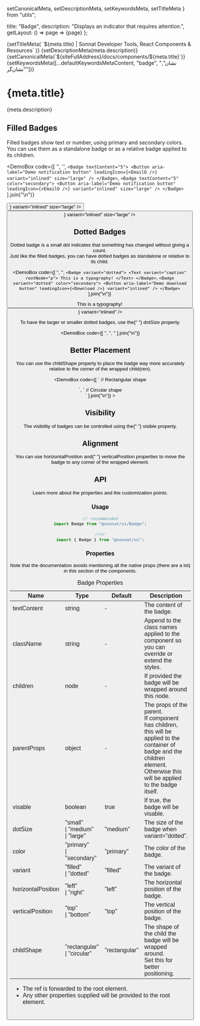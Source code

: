   setCanonicalMeta,
  setDescriptionMeta,
  setKeywordsMeta,
  setTitleMeta
} from "utils";

  title: "Badge",
  description: "Displays an indicator that requires attention.",
  getLayout: () => page => <WithSidebar>{page}</WithSidebar>
};

<Head>
  {setTitleMeta(
    `${meta.title} | Sonnat Developer Tools, React Components & Resources`
  )}
  {setDescriptionMeta(meta.description)}
  {setCanonicalMeta(`${siteFullAddress}/docs/components/${meta.title}`)}
  {setKeywordsMeta([...defaultKeywordsMetaContent, "badge", "نشان", "نشان‌گر"])}
</Head>

<h1>
  <span>{meta.title}</span>
  <AnchorButton anchorId="overview" />
  <PageEditButton href={`pages/docs/components/${meta.title}.mdx`} />
</h1>

<p>{meta.description}</p>

<h2>
  <span>Filled Badges</span>
  <AnchorButton anchorId="filled-badges" />
</h2>

<p>
  Filled badges show text or number, using primary and secondary colors.
  <br />
  You can use them as a standalone badge or as a relative badge applied to its
  children.
</p>

<DemoBox
  code={[
    '<Badge textContent="NEW" />',
    '<Badge textContent="NEW" color="secondary" />',
    `<Badge textContent="5">
  <Button
    aria-label="Demo notification button"
    leadingIcon={<EmailO />}
    variant="inlined"
    size="large"
  />
</Badge>`,
    `<Badge textContent="5" color="secondary">
  <Button
    aria-label="Demo notification button"
    leadingIcon={<EmailO />}
    variant="inlined"
    size="large"
  />
</Badge>`
  ].join("\n")}
>
  <Badge textContent="NEW" className="demoSubject" />
  <Badge textContent="NEW" className="demoSubject" color="secondary" />
  <Badge textContent="5" className="demoSubject">
    <Button
      aria-label="Demo notification button"
      leadingIcon={<EmailO />}
      variant="inlined"
      size="large"
    />
  </Badge>
  <Badge textContent="5" className="demoSubject" color="secondary">
    <Button
      aria-label="Demo notification button"
      leadingIcon={<EmailO />}
      variant="inlined"
      size="large"
    />
  </Badge>
</DemoBox>

<h2>
  <span>Dotted Badges</span>
  <AnchorButton anchorId="dotted-badges" />
</h2>

<p>
  Dotted badge is a small dot indicates that something has changed without
  giving a count.
  <br />
  Just like the filled badges, you can have dotted badges as standalone or
  relative to its child.
</p>

<DemoBox
  code={[
    '<Badge variant="dotted" />',
    '<Badge color="secondary" variant="dotted" />',
    `<Badge variant="dotted">
  <Text variant="caption" rootNode="p">
    This is a typography!
  </Text>
</Badge>`,
    `<Badge variant="dotted" color="secondary">
  <Button
    aria-label="Demo download button"
    leadingIcon={<Download />}
    variant="inlined"
  />
</Badge>`
  ].join("\n")}
>
  <Badge className="demoSubject" variant="dotted" />
  <Badge className="demoSubject" color="secondary" variant="dotted" />
  <div className="demoSubject">
    <Badge variant="dotted">
      <Text variant="caption" rootNode="p">
        This is a typography!
      </Text>
    </Badge>
  </div>
  <Badge className="demoSubject" color="secondary" variant="dotted">
    <Button
      aria-label="Demo download button"
      leadingIcon={<Download />}
      variant="inlined"
    />
  </Badge>
</DemoBox>

<p>
  To have the larger or smaller dotted badges, use the{" "}
  <inlineCode>dotSize</inlineCode> property.
</p>

<DemoBox
  code={[
    '<Badge dotSize="small" variant="dotted" />',
    '<Badge dotSize="medium" variant="dotted" />',
    '<Badge dotSize="large" variant="dotted" />'
  ].join("\n")}
>
  <Badge className="demoSubject" dotSize="small" variant="dotted" />
  <Badge className="demoSubject" dotSize="medium" variant="dotted" />
  <Badge className="demoSubject" dotSize="large" variant="dotted" />
</DemoBox>

<h2>
  <span>Better Placement</span>
  <AnchorButton anchorId="better-placement" />
</h2>

<p>
  You can use the <inlineCode>childShape</inlineCode> property to place the
  badge way more accurately relative to the corner of the wrapped child(ren).
</p>

<DemoBox
  code={[
    `<Badge variant="dotted" childShape="rectangular">
  // Rectangular shape
  <div></div>
</Badge>`,
    `<Badge variant="dotted" childShape="circular">
  // Circular shape
  <div></div>
</Badge>`
  ].join("\n")}
>
  <div className="demoSubject">
    <Badge variant="dotted" childShape="rectangular">
      <div style={{ width: 32, height: 32, backgroundColor: "#eaeaea" }}></div>
    </Badge>
  </div>
  <div className="demoSubject">
    <Badge variant="dotted" childShape="circular">
      <div
        style={{
          width: 32,
          height: 32,
          borderRadius: "50%",
          backgroundColor: "#eaeaea"
        }}
      ></div>
    </Badge>
  </div>
</DemoBox>

<h2>
  <span>Visibility</span>
  <AnchorButton anchorId="visibility" />
</h2>

<p>
  The visibility of badges can be controlled using the{" "}
  <inlineCode>visible</inlineCode> property.
</p>

<BadgeVisibilityDemo />

<h2>
  <span>Alignment</span>
  <AnchorButton anchorId="alignment" />
</h2>

<p>
  You can use <inlineCode>horizontalPosition</inlineCode> and{" "}
  <inlineCode>verticalPosition</inlineCode> properties to move the badge to any
  corner of the wrapped element.
</p>

<BadgeAlignmentDemo />

<h2>
  <span>API</span>
  <AnchorButton anchorId="api" />
</h2>

<p>Learn more about the properties and the customization points.</p>

<h3>
  <span>Usage</span>
  <AnchorButton anchorId="usage" />
</h3>

```typescript
// recommended
import Badge from "@sonnat/ui/Badge";

//or
import { Badge } from "@sonnat/ui";
```

<h3>
  <span>Properties</span>
  <AnchorButton anchorId="properties" />
</h3>

<p>
  Note that the documentation avoids mentioning all the native props (there are
  a lot) in this section of the components.
</p>

<table cols={4}>
  <caption>Badge Properties</caption>
  <thead>
    <tr>
      <th>Name</th>
      <th>Type</th>
      <th>Default</th>
      <th>Description</th>
    </tr>
  </thead>
  <tbody>
    <tr>
      <td>textContent</td>
      <td>string</td>
      <td>-</td>
      <td>The content of the badge.</td>
    </tr>
    <tr>
      <td>className</td>
      <td>string</td>
      <td>-</td>
      <td>
        Append to the class names applied to the component so you can override
        or extend the styles.
      </td>
    </tr>
    <tr>
      <td>children</td>
      <td>node</td>
      <td>-</td>
      <td>If provided the badge will be wrapped around this node.</td>
    </tr>
    <tr>
      <td>parentProps</td>
      <td>object</td>
      <td>-</td>
      <td>
        The props of the parent.
        <br />
        If component has <inlineCode>children</inlineCode>, this will be applied
        to the container of badge and the children element. Otherwise this will
        be applied to the badge itself.
      </td>
    </tr>
    <tr>
      <td>visable</td>
      <td>boolean</td>
      <td>true</td>
      <td>
        If <inlineCode>true</inlineCode>, the badge will be visable.
      </td>
    </tr>
    <tr>
      <td>dotSize</td>
      <td>
        "small"
        <br />| "medium"
        <br />| "large"
      </td>
      <td>"medium"</td>
      <td>
        The size of the badge when <inlineCode>variant="dotted"</inlineCode>.
      </td>
    </tr>
    <tr>
      <td>color</td>
      <td>
        "primary"
        <br />| "secondary"
      </td>
      <td>"primary"</td>
      <td>The color of the badge.</td>
    </tr>
    <tr>
      <td>variant</td>
      <td>
        "filled"
        <br />| "dotted"
      </td>
      <td>"filled"</td>
      <td>The variant of the badge.</td>
    </tr>
    <tr>
      <td>horizontalPosition</td>
      <td>
        "left"
        <br />| "right"
      </td>
      <td>"left"</td>
      <td>The horizontal position of the badge.</td>
    </tr>
    <tr>
      <td>verticalPosition</td>
      <td>
        "top"
        <br />| "bottom"
      </td>
      <td>"top"</td>
      <td>The vertical position of the badge.</td>
    </tr>
    <tr>
      <td>childShape</td>
      <td>
        "rectangular"
        <br />| "circular"
      </td>
      <td>"rectangular"</td>
      <td>
        The shape of the child the badge will be wrapped around.
        <br />
        Set this for better positioning.
      </td>
    </tr>
  </tbody>
  <tfoot>
    <tr>
      <td colSpan="4">
        <ul>
          <li>
            The <inlineCode>ref</inlineCode> is forwarded to the root element.
          </li>
          <li>
            Any other properties supplied will be provided to the root element.
          </li>
        </ul>
      </td>
    </tr>
  </tfoot>
</table>
